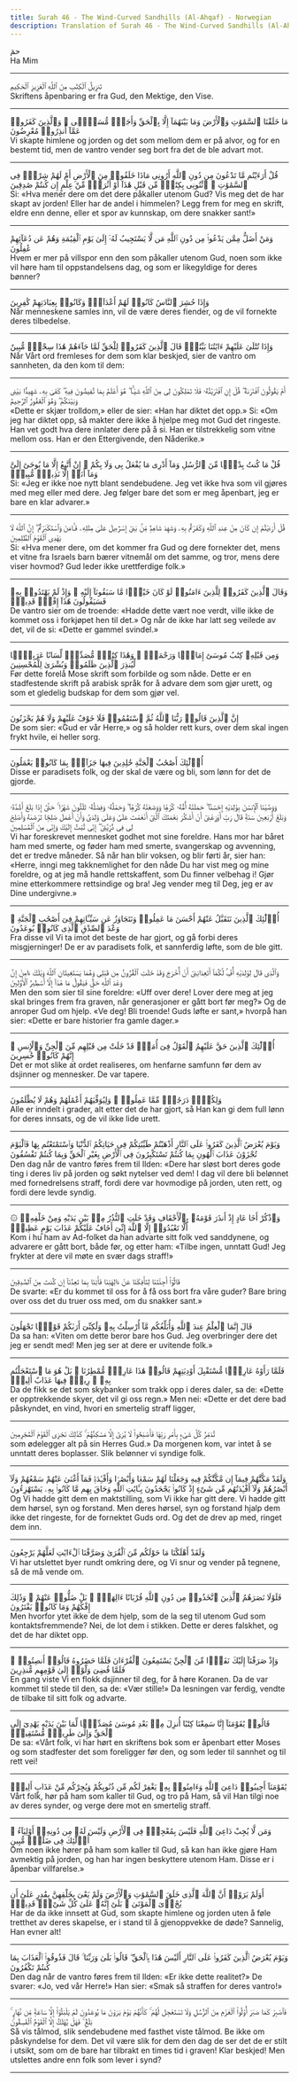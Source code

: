 ```yaml
---
title: Surah 46 - The Wind-Curved Sandhills (Al-Ahqaf) - Norwegian
description: Translation of Surah 46 - The Wind-Curved Sandhills (Al-Ahqaf) in Norwegian
---
```





<Aside type="quran" title="1">
حمٓ
</Aside>

<Aside type="reference" title="1">
Ha Mim
</Aside>

---

<Aside type="quran" title="2">
تَنزِيلُ ٱلْكِتَٰبِ مِنَ ٱللَّهِ ٱلْعَزِيزِ ٱلْحَكِيمِ
</Aside>

<Aside type="reference" title="2">
Skriftens åpenbaring er fra Gud, den Mektige, den Vise.
</Aside>

---

<Aside type="quran" title="3">
مَا خَلَقْنَا ٱلسَّمَٰوَٰتِ وَٱلْأَرْضَ وَمَا بَيْنَهُمَآ إِلَّا بِٱلْحَقِّ وَأَجَلٍۢ مُّسَمًّۭى ۚ وَٱلَّذِينَ كَفَرُوا۟ عَمَّآ أُنذِرُوا۟ مُعْرِضُونَ
</Aside>

<Aside type="reference" title="3">
Vi skapte himlene og jorden og det som mellom dem er på alvor, og for en bestemt tid, men de vantro vender seg bort fra det de ble advart mot.
</Aside>

---

<Aside type="quran" title="4">
قُلْ أَرَءَيْتُم مَّا تَدْعُونَ مِن دُونِ ٱللَّهِ أَرُونِى مَاذَا خَلَقُوا۟ مِنَ ٱلْأَرْضِ أَمْ لَهُمْ شِرْكٌۭ فِى ٱلسَّمَٰوَٰتِ ۖ ٱئْتُونِى بِكِتَٰبٍۢ مِّن قَبْلِ هَٰذَآ أَوْ أَثَٰرَةٍۢ مِّنْ عِلْمٍ إِن كُنتُمْ صَٰدِقِينَ
</Aside>

<Aside type="reference" title="4">
Si: «Hva mener dere om det dere påkaller utenom Gud? Vis meg det de har skapt av jorden! Eller har de andel i himmelen? Legg frem for meg en skrift, eldre enn denne, eller et spor av kunnskap, om dere snakker sant!»
</Aside>

---

<Aside type="quran" title="5">
وَمَنْ أَضَلُّ مِمَّن يَدْعُوا۟ مِن دُونِ ٱللَّهِ مَن لَّا يَسْتَجِيبُ لَهُۥٓ إِلَىٰ يَوْمِ ٱلْقِيَٰمَةِ وَهُمْ عَن دُعَآئِهِمْ غَٰفِلُونَ
</Aside>

<Aside type="reference" title="5">
Hvem er mer på villspor enn den som påkaller utenom Gud, noen som ikke vil høre ham til oppstandelsens dag, og som er likegyldige for deres bønner?
</Aside>

---

<Aside type="quran" title="6">
وَإِذَا حُشِرَ ٱلنَّاسُ كَانُوا۟ لَهُمْ أَعْدَآءًۭ وَكَانُوا۟ بِعِبَادَتِهِمْ كَٰفِرِينَ
</Aside>

<Aside type="reference" title="6">
Når menneskene samles inn, vil de være deres fiender, og de vil fornekte deres tilbedelse.
</Aside>

---

<Aside type="quran" title="7">
وَإِذَا تُتْلَىٰ عَلَيْهِمْ ءَايَٰتُنَا بَيِّنَٰتٍۢ قَالَ ٱلَّذِينَ كَفَرُوا۟ لِلْحَقِّ لَمَّا جَآءَهُمْ هَٰذَا سِحْرٌۭ مُّبِينٌ
</Aside>

<Aside type="reference" title="7">
Når Vårt ord fremleses for dem som klar beskjed, sier de vantro om sannheten, da den kom til dem:
</Aside>

---

<Aside type="quran" title="8">
أَمْ يَقُولُونَ ٱفْتَرَىٰهُ ۖ قُلْ إِنِ ٱفْتَرَيْتُهُۥ فَلَا تَمْلِكُونَ لِى مِنَ ٱللَّهِ شَيْـًٔا ۖ هُوَ أَعْلَمُ بِمَا تُفِيضُونَ فِيهِ ۖ كَفَىٰ بِهِۦ شَهِيدًۢا بَيْنِى وَبَيْنَكُمْ ۖ وَهُوَ ٱلْغَفُورُ ٱلرَّحِيمُ
</Aside>

<Aside type="reference" title="8">
«Dette er skjær trolldom,» eller de sier: «Han har diktet det opp.» Si: «Om jeg har diktet opp, så makter dere ikke å hjelpe meg mot Gud det ringeste. Han vet godt hva dere innlater dere på å si. Han er tilstrekkelig som vitne mellom oss. Han er den Ettergivende, den Nåderike.»
</Aside>

---

<Aside type="quran" title="9">
قُلْ مَا كُنتُ بِدْعًۭا مِّنَ ٱلرُّسُلِ وَمَآ أَدْرِى مَا يُفْعَلُ بِى وَلَا بِكُمْ ۖ إِنْ أَتَّبِعُ إِلَّا مَا يُوحَىٰٓ إِلَىَّ وَمَآ أَنَا۠ إِلَّا نَذِيرٌۭ مُّبِينٌۭ
</Aside>

<Aside type="reference" title="9">
Si: «Jeg er ikke noe nytt blant sendebudene. Jeg vet ikke hva som vil gjøres med meg eller med dere. Jeg følger bare det som er meg åpenbart, jeg er bare en klar advarer.»
</Aside>

---

<Aside type="quran" title="10">
قُلْ أَرَءَيْتُمْ إِن كَانَ مِنْ عِندِ ٱللَّهِ وَكَفَرْتُم بِهِۦ وَشَهِدَ شَاهِدٌۭ مِّنۢ بَنِىٓ إِسْرَٰٓءِيلَ عَلَىٰ مِثْلِهِۦ فَـَٔامَنَ وَٱسْتَكْبَرْتُمْ ۖ إِنَّ ٱللَّهَ لَا يَهْدِى ٱلْقَوْمَ ٱلظَّٰلِمِينَ
</Aside>

<Aside type="reference" title="10">
Si: «Hva mener dere, om det kommer fra Gud og dere fornekter det, mens et vitne fra Israels barn bærer vitnemål om det samme, og tror, mens dere viser hovmod? Gud leder ikke urettferdige folk.»
</Aside>

---

<Aside type="quran" title="11">
وَقَالَ ٱلَّذِينَ كَفَرُوا۟ لِلَّذِينَ ءَامَنُوا۟ لَوْ كَانَ خَيْرًۭا مَّا سَبَقُونَآ إِلَيْهِ ۚ وَإِذْ لَمْ يَهْتَدُوا۟ بِهِۦ فَسَيَقُولُونَ هَٰذَآ إِفْكٌۭ قَدِيمٌۭ
</Aside>

<Aside type="reference" title="11">
De vantro sier om de troende: «Hadde dette vært noe verdt, ville ikke de kommet oss i forkjøpet hen til det.» Og når de ikke har latt seg veilede av det, vil de si: «Dette er gammel svindel.»
</Aside>

---

<Aside type="quran" title="12">
وَمِن قَبْلِهِۦ كِتَٰبُ مُوسَىٰٓ إِمَامًۭا وَرَحْمَةًۭ ۚ وَهَٰذَا كِتَٰبٌۭ مُّصَدِّقٌۭ لِّسَانًا عَرَبِيًّۭا لِّيُنذِرَ ٱلَّذِينَ ظَلَمُوا۟ وَبُشْرَىٰ لِلْمُحْسِنِينَ
</Aside>

<Aside type="reference" title="12">
Før dette forelå Mose skrift som forbilde og som nåde. Dette er en stadfestende skrift på arabisk språk for å advare dem som gjør urett, og som et gledelig budskap for dem som gjør vel.
</Aside>

---

<Aside type="quran" title="13">
إِنَّ ٱلَّذِينَ قَالُوا۟ رَبُّنَا ٱللَّهُ ثُمَّ ٱسْتَقَٰمُوا۟ فَلَا خَوْفٌ عَلَيْهِمْ وَلَا هُمْ يَحْزَنُونَ
</Aside>

<Aside type="reference" title="13">
De som sier: «Gud er vår Herre,» og så holder rett kurs, over dem skal ingen frykt hvile, ei heller sorg.
</Aside>

---

<Aside type="quran" title="14">
أُو۟لَٰٓئِكَ أَصْحَٰبُ ٱلْجَنَّةِ خَٰلِدِينَ فِيهَا جَزَآءًۢ بِمَا كَانُوا۟ يَعْمَلُونَ
</Aside>

<Aside type="reference" title="14">
Disse er paradisets folk, og der skal de være og bli, som lønn for det de gjorde.
</Aside>

---

<Aside type="quran" title="15">
وَوَصَّيْنَا ٱلْإِنسَٰنَ بِوَٰلِدَيْهِ إِحْسَٰنًا ۖ حَمَلَتْهُ أُمُّهُۥ كُرْهًۭا وَوَضَعَتْهُ كُرْهًۭا ۖ وَحَمْلُهُۥ وَفِصَٰلُهُۥ ثَلَٰثُونَ شَهْرًا ۚ حَتَّىٰٓ إِذَا بَلَغَ أَشُدَّهُۥ وَبَلَغَ أَرْبَعِينَ سَنَةًۭ قَالَ رَبِّ أَوْزِعْنِىٓ أَنْ أَشْكُرَ نِعْمَتَكَ ٱلَّتِىٓ أَنْعَمْتَ عَلَىَّ وَعَلَىٰ وَٰلِدَىَّ وَأَنْ أَعْمَلَ صَٰلِحًۭا تَرْضَىٰهُ وَأَصْلِحْ لِى فِى ذُرِّيَّتِىٓ ۖ إِنِّى تُبْتُ إِلَيْكَ وَإِنِّى مِنَ ٱلْمُسْلِمِينَ
</Aside>

<Aside type="reference" title="15">
Vi har foreskrevet mennesket godhet mot sine foreldre. Hans mor har båret ham med smerte, og føder ham med smerte, svangerskap og avvenning, det er tredve måneder. Så når han blir voksen, og blir førti år, sier han: «Herre, inngi meg takknemlighet for den nåde Du har vist meg og mine foreldre, og at jeg må handle rettskaffent, som Du finner velbehag i! Gjør mine etterkommere rettsindige og bra! Jeg vender meg til Deg, jeg er av Dine undergivne.»
</Aside>

---

<Aside type="quran" title="16">
أُو۟لَٰٓئِكَ ٱلَّذِينَ نَتَقَبَّلُ عَنْهُمْ أَحْسَنَ مَا عَمِلُوا۟ وَنَتَجَاوَزُ عَن سَيِّـَٔاتِهِمْ فِىٓ أَصْحَٰبِ ٱلْجَنَّةِ ۖ وَعْدَ ٱلصِّدْقِ ٱلَّذِى كَانُوا۟ يُوعَدُونَ
</Aside>

<Aside type="reference" title="16">
Fra disse vil Vi ta imot det beste de har gjort, og gå forbi deres misgjerninger! De er av paradisets folk, et sannferdig løfte, som de ble gitt.
</Aside>

---

<Aside type="quran" title="17">
وَٱلَّذِى قَالَ لِوَٰلِدَيْهِ أُفٍّۢ لَّكُمَآ أَتَعِدَانِنِىٓ أَنْ أُخْرَجَ وَقَدْ خَلَتِ ٱلْقُرُونُ مِن قَبْلِى وَهُمَا يَسْتَغِيثَانِ ٱللَّهَ وَيْلَكَ ءَامِنْ إِنَّ وَعْدَ ٱللَّهِ حَقٌّۭ فَيَقُولُ مَا هَٰذَآ إِلَّآ أَسَٰطِيرُ ٱلْأَوَّلِينَ
</Aside>

<Aside type="reference" title="17">
Men den som sier til sine foreldre: «Uff over dere! Lover dere meg at jeg skal bringes frem fra graven, når generasjoner er gått bort før meg?» Og de anroper Gud om hjelp. «Ve deg! Bli troende! Guds løfte er sant,» hvorpå han sier: «Dette er bare historier fra gamle dager.»
</Aside>

---

<Aside type="quran" title="18">
أُو۟لَٰٓئِكَ ٱلَّذِينَ حَقَّ عَلَيْهِمُ ٱلْقَوْلُ فِىٓ أُمَمٍۢ قَدْ خَلَتْ مِن قَبْلِهِم مِّنَ ٱلْجِنِّ وَٱلْإِنسِ ۖ إِنَّهُمْ كَانُوا۟ خَٰسِرِينَ
</Aside>

<Aside type="reference" title="18">
Det er mot slike at ordet realiseres, om henfarne samfunn før dem av dsjinner og mennesker. De var tapere.
</Aside>

---

<Aside type="quran" title="19">
وَلِكُلٍّۢ دَرَجَٰتٌۭ مِّمَّا عَمِلُوا۟ ۖ وَلِيُوَفِّيَهُمْ أَعْمَٰلَهُمْ وَهُمْ لَا يُظْلَمُونَ
</Aside>

<Aside type="reference" title="19">
Alle er inndelt i grader, alt etter det de har gjort, så Han kan gi dem full lønn for deres innsats, og de vil ikke lide urett.
</Aside>

---

<Aside type="quran" title="20">
وَيَوْمَ يُعْرَضُ ٱلَّذِينَ كَفَرُوا۟ عَلَى ٱلنَّارِ أَذْهَبْتُمْ طَيِّبَٰتِكُمْ فِى حَيَاتِكُمُ ٱلدُّنْيَا وَٱسْتَمْتَعْتُم بِهَا فَٱلْيَوْمَ تُجْزَوْنَ عَذَابَ ٱلْهُونِ بِمَا كُنتُمْ تَسْتَكْبِرُونَ فِى ٱلْأَرْضِ بِغَيْرِ ٱلْحَقِّ وَبِمَا كُنتُمْ تَفْسُقُونَ
</Aside>

<Aside type="reference" title="20">
Den dag når de vantro føres frem til Ilden: «Dere har sløst bort deres gode ting i deres liv på jorden og søkt nytelser ved dem! I dag vil dere bli belønnet med fornedrelsens straff, fordi dere var hovmodige på jorden, uten rett, og fordi dere levde syndig.
</Aside>

---

<Aside type="quran" title="21">
۞ وَٱذْكُرْ أَخَا عَادٍ إِذْ أَنذَرَ قَوْمَهُۥ بِٱلْأَحْقَافِ وَقَدْ خَلَتِ ٱلنُّذُرُ مِنۢ بَيْنِ يَدَيْهِ وَمِنْ خَلْفِهِۦٓ أَلَّا تَعْبُدُوٓا۟ إِلَّا ٱللَّهَ إِنِّىٓ أَخَافُ عَلَيْكُمْ عَذَابَ يَوْمٍ عَظِيمٍۢ
</Aside>

<Aside type="reference" title="21">
Kom i hu ham av Ad-folket da han advarte sitt folk ved sanddynene, og advarere er gått bort, både før, og etter ham: «Tilbe ingen, unntatt Gud! Jeg frykter at dere vil møte en svær dags straff!»
</Aside>

---

<Aside type="quran" title="22">
قَالُوٓا۟ أَجِئْتَنَا لِتَأْفِكَنَا عَنْ ءَالِهَتِنَا فَأْتِنَا بِمَا تَعِدُنَآ إِن كُنتَ مِنَ ٱلصَّٰدِقِينَ
</Aside>

<Aside type="reference" title="22">
De svarte: «Er du kommet til oss for å få oss bort fra våre guder? Bare bring over oss det du truer oss med, om du snakker sant.»
</Aside>

---

<Aside type="quran" title="23">
قَالَ إِنَّمَا ٱلْعِلْمُ عِندَ ٱللَّهِ وَأُبَلِّغُكُم مَّآ أُرْسِلْتُ بِهِۦ وَلَٰكِنِّىٓ أَرَىٰكُمْ قَوْمًۭا تَجْهَلُونَ
</Aside>

<Aside type="reference" title="23">
Da sa han: «Viten om dette beror bare hos Gud. Jeg overbringer dere det jeg er sendt med! Men jeg ser at dere er uvitende folk.»
</Aside>

---

<Aside type="quran" title="24">
فَلَمَّا رَأَوْهُ عَارِضًۭا مُّسْتَقْبِلَ أَوْدِيَتِهِمْ قَالُوا۟ هَٰذَا عَارِضٌۭ مُّمْطِرُنَا ۚ بَلْ هُوَ مَا ٱسْتَعْجَلْتُم بِهِۦ ۖ رِيحٌۭ فِيهَا عَذَابٌ أَلِيمٌۭ
</Aside>

<Aside type="reference" title="24">
Da de fikk se det som skybanker som trakk opp i deres daler, sa de: «Dette er opptrekkende skyer, det vil gi oss regn.» Men nei: «Dette er det dere bad påskyndet, en vind, hvori en smertelig straff ligger,
</Aside>

---

<Aside type="quran" title="25">
تُدَمِّرُ كُلَّ شَىْءٍۭ بِأَمْرِ رَبِّهَا فَأَصْبَحُوا۟ لَا يُرَىٰٓ إِلَّا مَسَٰكِنُهُمْ ۚ كَذَٰلِكَ نَجْزِى ٱلْقَوْمَ ٱلْمُجْرِمِينَ
</Aside>

<Aside type="reference" title="25">
som ødelegger alt på sin Herres Gud.» Da morgenen kom, var intet å se unntatt deres boplasser. Slik belønner vi syndige folk.
</Aside>

---

<Aside type="quran" title="26">
وَلَقَدْ مَكَّنَّٰهُمْ فِيمَآ إِن مَّكَّنَّٰكُمْ فِيهِ وَجَعَلْنَا لَهُمْ سَمْعًۭا وَأَبْصَٰرًۭا وَأَفْـِٔدَةًۭ فَمَآ أَغْنَىٰ عَنْهُمْ سَمْعُهُمْ وَلَآ أَبْصَٰرُهُمْ وَلَآ أَفْـِٔدَتُهُم مِّن شَىْءٍ إِذْ كَانُوا۟ يَجْحَدُونَ بِـَٔايَٰتِ ٱللَّهِ وَحَاقَ بِهِم مَّا كَانُوا۟ بِهِۦ يَسْتَهْزِءُونَ
</Aside>

<Aside type="reference" title="26">
Og Vi hadde gitt dem en maktstilling, som Vi ikke har gitt dere. Vi hadde gitt dem hørsel, syn og forstand. Men deres hørsel, syn og forstand hjalp dem ikke det ringeste, for de fornektet Guds ord. Og det de drev ap med, ringet dem inn.
</Aside>

---

<Aside type="quran" title="27">
وَلَقَدْ أَهْلَكْنَا مَا حَوْلَكُم مِّنَ ٱلْقُرَىٰ وَصَرَّفْنَا ٱلْءَايَٰتِ لَعَلَّهُمْ يَرْجِعُونَ
</Aside>

<Aside type="reference" title="27">
Vi har utslettet byer rundt omkring dere, og Vi snur og vender på tegnene, så de må vende om.
</Aside>

---

<Aside type="quran" title="28">
فَلَوْلَا نَصَرَهُمُ ٱلَّذِينَ ٱتَّخَذُوا۟ مِن دُونِ ٱللَّهِ قُرْبَانًا ءَالِهَةًۢ ۖ بَلْ ضَلُّوا۟ عَنْهُمْ ۚ وَذَٰلِكَ إِفْكُهُمْ وَمَا كَانُوا۟ يَفْتَرُونَ
</Aside>

<Aside type="reference" title="28">
Men hvorfor ytet ikke de dem hjelp, som de la seg til utenom Gud som kontaktsfremmende? Nei, de lot dem i stikken. Dette er deres falskhet, og det de har diktet opp.
</Aside>

---

<Aside type="quran" title="29">
وَإِذْ صَرَفْنَآ إِلَيْكَ نَفَرًۭا مِّنَ ٱلْجِنِّ يَسْتَمِعُونَ ٱلْقُرْءَانَ فَلَمَّا حَضَرُوهُ قَالُوٓا۟ أَنصِتُوا۟ ۖ فَلَمَّا قُضِىَ وَلَّوْا۟ إِلَىٰ قَوْمِهِم مُّنذِرِينَ
</Aside>

<Aside type="reference" title="29">
En gang viste Vi en flokk dsjinner til deg, for å høre Koranen. Da de var kommet til stede til den, sa de: «Vær stille!» Da lesningen var ferdig, vendte de tilbake til sitt folk og advarte.
</Aside>

---

<Aside type="quran" title="30">
قَالُوا۟ يَٰقَوْمَنَآ إِنَّا سَمِعْنَا كِتَٰبًا أُنزِلَ مِنۢ بَعْدِ مُوسَىٰ مُصَدِّقًۭا لِّمَا بَيْنَ يَدَيْهِ يَهْدِىٓ إِلَى ٱلْحَقِّ وَإِلَىٰ طَرِيقٍۢ مُّسْتَقِيمٍۢ
</Aside>

<Aside type="reference" title="30">
De sa: «Vårt folk, vi har hørt en skriftens bok som er åpenbart etter Moses og som stadfester det som foreligger før den, og som leder til sannhet og til rett vei!
</Aside>

---

<Aside type="quran" title="31">
يَٰقَوْمَنَآ أَجِيبُوا۟ دَاعِىَ ٱللَّهِ وَءَامِنُوا۟ بِهِۦ يَغْفِرْ لَكُم مِّن ذُنُوبِكُمْ وَيُجِرْكُم مِّنْ عَذَابٍ أَلِيمٍۢ
</Aside>

<Aside type="reference" title="31">
Vårt folk, hør på ham som kaller til Gud, og tro på Ham, så vil Han tilgi noe av deres synder, og verge dere mot en smertelig straff.
</Aside>

---

<Aside type="quran" title="32">
وَمَن لَّا يُجِبْ دَاعِىَ ٱللَّهِ فَلَيْسَ بِمُعْجِزٍۢ فِى ٱلْأَرْضِ وَلَيْسَ لَهُۥ مِن دُونِهِۦٓ أَوْلِيَآءُ ۚ أُو۟لَٰٓئِكَ فِى ضَلَٰلٍۢ مُّبِينٍ
</Aside>

<Aside type="reference" title="32">
Om noen ikke hører på ham som kaller til Gud, så kan han ikke gjøre Ham avmektig på jorden, og han har ingen beskyttere utenom Ham. Disse er i åpenbar villfarelse.»
</Aside>

---

<Aside type="quran" title="33">
أَوَلَمْ يَرَوْا۟ أَنَّ ٱللَّهَ ٱلَّذِى خَلَقَ ٱلسَّمَٰوَٰتِ وَٱلْأَرْضَ وَلَمْ يَعْىَ بِخَلْقِهِنَّ بِقَٰدِرٍ عَلَىٰٓ أَن يُحْۦِىَ ٱلْمَوْتَىٰ ۚ بَلَىٰٓ إِنَّهُۥ عَلَىٰ كُلِّ شَىْءٍۢ قَدِيرٌۭ
</Aside>

<Aside type="reference" title="33">
Har de da ikke innsett at Gud, som skapte himlene og jorden uten å føle tretthet av deres skapelse, er i stand til å gjenoppvekke de døde? Sannelig, Han evner alt!
</Aside>

---

<Aside type="quran" title="34">
وَيَوْمَ يُعْرَضُ ٱلَّذِينَ كَفَرُوا۟ عَلَى ٱلنَّارِ أَلَيْسَ هَٰذَا بِٱلْحَقِّ ۖ قَالُوا۟ بَلَىٰ وَرَبِّنَا ۚ قَالَ فَذُوقُوا۟ ٱلْعَذَابَ بِمَا كُنتُمْ تَكْفُرُونَ
</Aside>

<Aside type="reference" title="34">
Den dag når de vantro føres frem til Ilden: «Er ikke dette realitet?» De svarer: «Jo, ved vår Herre!» Han sier: «Smak så straffen for deres vantro!»
</Aside>

---

<Aside type="quran" title="35">
فَٱصْبِرْ كَمَا صَبَرَ أُو۟لُوا۟ ٱلْعَزْمِ مِنَ ٱلرُّسُلِ وَلَا تَسْتَعْجِل لَّهُمْ ۚ كَأَنَّهُمْ يَوْمَ يَرَوْنَ مَا يُوعَدُونَ لَمْ يَلْبَثُوٓا۟ إِلَّا سَاعَةًۭ مِّن نَّهَارٍۭ ۚ بَلَٰغٌۭ ۚ فَهَلْ يُهْلَكُ إِلَّا ٱلْقَوْمُ ٱلْفَٰسِقُونَ
</Aside>

<Aside type="reference" title="35">
Så vis tålmod, slik sendebudene med fasthet viste tålmod. Be ikke om påskyndelse for dem. Det vil være slik for dem den dag de ser det de er stilt i utsikt, som om de bare har tilbrakt en times tid i graven! Klar beskjed! Men utslettes andre enn folk som lever i synd?
</Aside>

---
